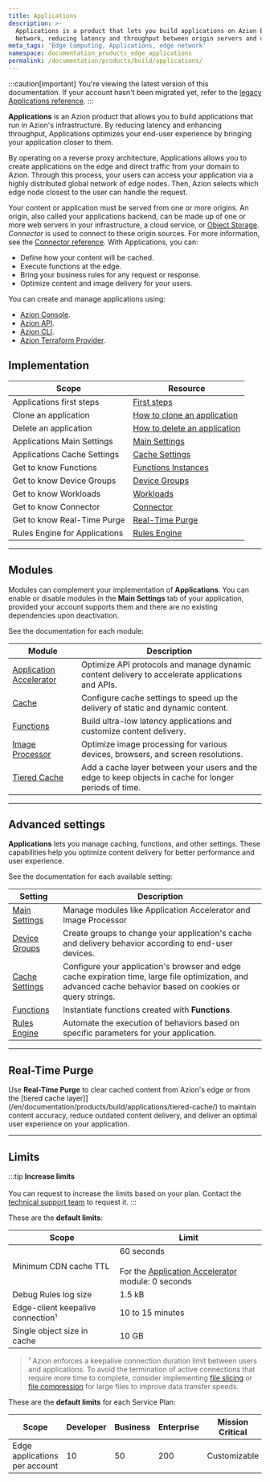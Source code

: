 ```yaml
---
title: Applications
description: >-
  Applications is a product that lets you build applications on Azion Edge
  Network, reducing latency and throughput between origin servers and users.
meta_tags: 'Edge Computing, Applications, edge network'
namespace: documentation_products_edge_applications
permalink: /documentation/products/build/applications/
---
```



<Apiv4Rollout />

:::caution[important]
You're viewing the latest version of this documentation. If your account hasn't been migrated yet, refer to the [legacy Applications reference](/en/documentation/products/build/edge-application/v3/).
:::

**Applications** is an Azion product that allows you to build applications that run in Azion's infrastructure. By reducing latency and enhancing throughput, Applications optimizes your end-user experience by bringing your application closer to them.

By operating on a reverse proxy architecture, Applications allows you to create applications on the edge and direct traffic from your domain to Azion. Through this process, your users can access your application via a highly distributed global network of edge nodes. Then, Azion selects which edge node closest to the user can handle the request.

Your content or application must be served from one or more origins. An origin, also called your applications backend, can be made up of one or more web servers in your infrastructure, a cloud service, or [Object Storage](/en/documentation/products/store/edge-storage/). *Connector* is used to connect to these origin sources. For more information, see the [Connector reference](/en/documentation/products/secure/connector/).
With Applications, you can:

- Define how your content will be cached.
- Execute functions at the edge.
- Bring your business rules for any request or response.
- Optimize content and image delivery for your users.

<LinkButton severity="secondary" label="Build your first application" link="/en/documentation/products/getting-started/" />

You can create and manage applications using:

- [Azion Console](https://console.azion.com).
- [Azion API](https://api.azion.com/v4#).
- [Azion CLI](/en/documentation/products/azion-cli/overview/).
- [Azion Terraform Provider](/en/documentation/products/terraform-provider/).

## Implementation

| Scope | Resource |
| --- | --- |
| Applications first steps | [First steps](/en/documentation/products/build/applications/first-steps/) |
| Clone an application | [How to clone an application](/en/documentation/products/guides/clone-applications/) |
| Delete an application | [How to delete an application](/en/documentation/products/guides/delete-applications/) |
| Applications Main Settings | [Main Settings](/en/documentation/products/build/applications/main-settings/) |
| Applications Cache Settings | [Cache Settings](/en/documentation/products/build/applications/cache-settings/) |
| Get to know Functions | [Functions Instances](/en/documentation/products/build/applications/functions-instances/) |
| Get to know Device Groups | [Device Groups](/en/documentation/products/build/applications/device-groups/) |
| Get to know Workloads | [Workloads](/en/documentation/products/secure/workloads/) |
| Get to know Connector | [Connector](/en/documentation/products/secure/connector/) |
| Get to know Real-Time Purge | [Real-Time Purge](/en/documentation/products/build/applications/real-time-purge/) |
| Rules Engine for Applications | [Rules Engine](/en/documentation/products/build/applications/rules-engine/) |

---

## Modules

Modules can complement your implementation of **Applications**. You can enable or disable modules in the **Main Settings** tab of your application, provided your account supports them and there are no existing dependencies upon deactivation.

See the documentation for each module:

| Module | Description |
| --- | --- |
| [Application Accelerator](/en/documentation/products/build/applications/application-accelerator/) | Optimize API protocols and manage dynamic content delivery to accelerate applications and APIs. |
| [Cache](/en/documentation/products/build/applications/cache/) | Configure cache settings to speed up the delivery of static and dynamic content. |
| [Functions](/en/documentation/products/build/applications/functions/) | Build ultra-low latency applications and customize content delivery. |
| [Image Processor](/en/documentation/products/build/applications/image-processor/) | Optimize image processing for various devices, browsers, and screen resolutions. |
| [Tiered Cache](/en/documentation/products/build/applications/tiered-cache/) | Add a cache layer between your users and the edge to keep objects in cache for longer periods of time. |

---

## Advanced settings

**Applications** lets you manage caching, functions, and other settings. These capabilities help you optimize content delivery for better performance and user experience.

See the documentation for each available setting:

| Setting | Description |
| --- | --- |
| [Main Settings](/en/documentation/products/build/applications/main-settings/) | Manage modules like Application Accelerator and Image Processor |
| [Device Groups](/en/documentation/products/build/applications/device-groups/) | Create groups to change your application's cache and delivery behavior according to end-user devices. |
| [Cache Settings](/en/documentation/products/build/applications/cache-settings/) | Configure your application's browser and edge cache expiration time, large file optimization, and advanced cache behavior based on cookies or query strings. |
| [Functions](/en/documentation/products/build/applications/functions-instances/) | Instantiate functions created with **Functions**. |
| [Rules Engine](/en/documentation/products/build/applications/rules-engine/) | Automate the execution of behaviors based on specific parameters for your application. |

---

## Real-Time Purge

Use **Real-Time Purge** to clear cached content from Azion's edge or from the [tiered cache layer]](/en/documentation/products/build/applications/tiered-cache/) to maintain content accuracy, reduce outdated content delivery, and deliver an optimal user experience on your application. 

<LinkButton severity="secondary" label="Learn more about Real-Time Purge" link="/en/documentation/products/build/applications/real-time-purge/" />

---

## Limits

:::tip
**Increase limits** <br></br>
You can request to increase the limits based on your plan. Contact the [technical support team](/en/documentation/services/support/) to request it.
:::

These are the **default limits**:

| Scope | Limit |
| ----- | ----- |
| Minimum CDN cache TTL | 60 seconds<br /><br />For the [Application Accelerator](/en/documentation/products/build/applications/application-accelerator/) module: 0 seconds |
| Debug Rules log size | 1.5 kB |
| Edge-client keepalive connection¹ | 10 to 15 minutes |
| Single object size in cache | 10 GB |

> ¹ Azion enforces a keepalive connection duration limit between users and applications. To avoid the termination of active connections that require more time to complete, consider implementing [file slicing](/en/documentation/products/build/applications/cache-settings/#slice-settings) or [file compression](/en/documentation/products/guides/gzip-compression/) for large files to improve data transfer speeds.

These are the **default limits** for each Service Plan:

| Scope | Developer | Business | Enterprise | Mission Critical |
| ----- | --------- | -------- | ---------- | ---------------- |
| Edge applications per account | 10 | 50 | 200 | Customizable |

